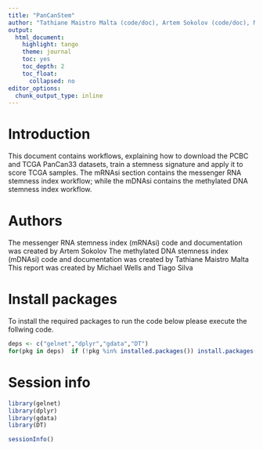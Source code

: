 ```yaml
---
title: "PanCanStem"
author: "Tathiane Maistro Malta (code/doc), Artem Sokolov (code/doc), Michael Wells (doc), Tiago Silva (doc)"
output:
  html_document:
    highlight: tango
    theme: journal
    toc: yes
    toc_depth: 2
    toc_float:
      collapsed: no
editor_options:
  chunk_output_type: inline
---
```


# Introduction

This document contains workflows, explaining how to download the PCBC and TCGA PanCan33 datasets, train a stemness signature and apply it to score TCGA samples. The mRNAsi section contains the messenger RNA stemness index workflow; while the mDNAsi contains the methylated DNA stemness index workflow.


# Authors

The messenger RNA stemness index (mRNAsi) code and documentation was created by Artem Sokolov The methylated DNA stemness index (mDNAsi) code and documentation was created by Tathiane Maistro Malta This report was created by Michael Wells and Tiago Silva

# Install packages

To install the required packages to run the code below please execute the follwing code.
```r
deps <- c("gelnet","dplyr","gdata","DT")
for(pkg in deps)  if (!pkg %in% installed.packages()) install.packages(pkg, dependencies = TRUE)
```

# Session info
```r
library(gelnet)
library(dplyr)
library(gdata)
library(DT)
```
```r
sessionInfo()
```
